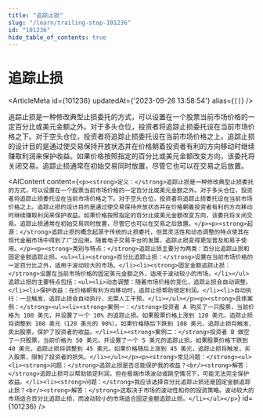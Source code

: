 ```yaml
---
title: "追踪止损"
slug: "/learn/trailing-stop-101236"
id: "101236"
hide_table_of_contents: true
---
```



# 追踪止损

<ArticleMeta id={101236} updatedAt={'2023-09-26 13:58:54'} alias={`[]`} />
<div className='border-solid border-b border-t-0 my-4 border-[var(--ifm-color-gray-300)]' />

追踪止损是一种修改典型止损委托的方式，可以设置在一个股票当前市场价格的一定百分比或美元金额之外。对于多头仓位，投资者将追踪止损委托设在当前市场价格之下。对于空头仓位，投资者将追踪止损委托设在当前市场价格之上。追踪止损的设计目的是通过使交易保持开放状态并在价格朝着投资者有利的方向移动时继续赚取利润来保护收益。如果价格按照指定的百分比或美元金额改变方向，该委托将关闭交易。追踪止损通常在初始交易同时放置，尽管它也可以在交易之后放置。

<AIContent content={`<p><strong>定义：</strong>追踪止损是一种修改典型止损委托的方式，可以设置在一个股票当前市场价格的一定百分比或美元金额之外。对于多头仓位，投资者将追踪止损委托设在当前市场价格之下。对于空头仓位，投资者将追踪止损委托设在当前市场价格之上。追踪止损的设计目的是通过使交易保持开放状态并在价格朝着投资者有利的方向移动时继续赚取利润来保护收益。如果价格按照指定的百分比或美元金额改变方向，该委托将关闭交易。追踪止损通常在初始交易同时放置，尽管它也可以在交易之后放置。</p><p><strong>起源：</strong>追踪止损的概念起源于传统的止损委托，但其灵活性和动态调整的特点使其在现代金融市场中得到了广泛应用。随着电子交易平台的发展，追踪止损变得更加普及和易于使用。</p><p><strong>类别与特点：</strong>追踪止损主要分为两类：百分比追踪止损和固定金额追踪止损。<ul><li><strong>百分比追踪止损：</strong>设置在当前市场价格的一定百分比之外，适用于波动较大的市场。</li><li><strong>固定金额追踪止损：</strong>设置在当前市场价格的固定美元金额之外，适用于波动较小的市场。</li></ul>追踪止损的主要特点包括：<ul><li>动态调整：随着市场价格的变化，追踪止损会自动调整。</li><li>保护收益：在价格朝有利方向移动时，追踪止损帮助锁定利润。</li><li>自动执行：一旦触发，追踪止损会自动执行，无需人工干预。</li></ul></p><p><strong>具体案例：</strong><ul><li><strong>案例一：</strong>投资者 A 购买了一只股票，当前价格为 100 美元，并设置了一个 10% 的追踪止损。如果股票价格上涨到 120 美元，追踪止损将调整到 108 美元（120 美元的 90%）。如果价格随后下跌到 108 美元，追踪止损将触发，卖出股票，保护了投资者的收益。</li><li><strong>案例二：</strong>投资者 B 做空了一只股票，当前价格为 50 美元，并设置了一个 5 美元的追踪止损。如果股票价格下跌到 40 美元，追踪止损将调整到 45 美元。如果价格随后上涨到 45 美元，追踪止损将触发，买入股票，限制了投资者的损失。</li></ul></p><p><strong>常见问题：</strong><ul><li><strong>问题：</strong>追踪止损是否总能保护我的收益？<br/><strong>解答：</strong>追踪止损可以帮助锁定利润，但在极端市场波动或跳空情况下，可能无法完全保护收益。</li><li><strong>问题：</strong>我应该选择百分比追踪止损还是固定金额追踪止损？<br/><strong>解答：</strong>这取决于市场的波动性和你的投资策略。波动较大的市场适合百分比追踪止损，而波动较小的市场适合固定金额追踪止损。</li></ul></p>`} id={101236} />
